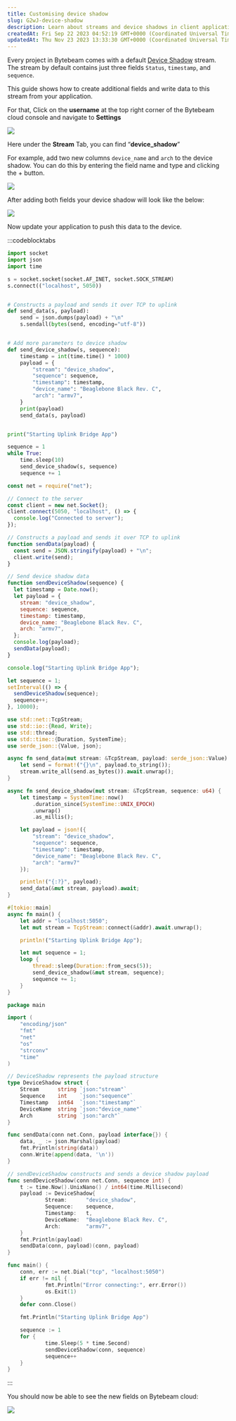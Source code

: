 ```yaml
---
title: Customising device shadow
slug: G2wJ-device-shadow
description: Learn about streams and device shadows in client applications with this document. Discover how default parameters like timestamp and sequence number are pushed to the device shadow stream. Explore the possibility of creating custom device shadow streams w
createdAt: Fri Sep 22 2023 04:52:19 GMT+0000 (Coordinated Universal Time)
updatedAt: Thu Nov 23 2023 13:33:30 GMT+0000 (Coordinated Universal Time)
---
```




Every project in Bytebeam comes with a default [Device Shadow](https://bytebeamio.mintlify.app/getting-started/device-shadow) stream. The stream by default contains just three fields `Status`, `timestamp`, and `sequence`.&#x20;

This guide shows how to create additional fields and write data to this stream from your application.

For that, Click on the **username** at the top right corner of the Bytebeam  cloud console and navigate to **Settings** 

![](/assets/h0MTw_6XmXTHynPAL2jfa_linuxdocspushingwhite2.png)

Here under the **Stream** Tab, you can find “**device\_shadow**”

For example, add two new columns `device_name` and `arch` to the device shadow. You can do this by entering the field name and type and clicking the + button.



![](/assets/bqrhoi_WDm7uOmqrevetH_linuxdocsconfigureuodatewhite1.png)

After adding both fields your device shadow will look like the below:



![](/assets/gA96Z3lRdRv76FtY52O-Q_linuxdocsconfigureupdateswhite2.png)

Now update your application to push this data to the device.

:::codeblocktabs
```python
import socket
import json
import time

s = socket.socket(socket.AF_INET, socket.SOCK_STREAM)
s.connect(("localhost", 5050))


# Constructs a payload and sends it over TCP to uplink
def send_data(s, payload):
    send = json.dumps(payload) + "\n"
    s.sendall(bytes(send, encoding="utf-8"))


# Add more parameters to device shadow
def send_device_shadow(s, sequence):
    timestamp = int(time.time() * 1000)
    payload = {
        "stream": "device_shadow",
        "sequence": sequence,
        "timestamp": timestamp,
        "device_name": "Beaglebone Black Rev. C",
        "arch": "armv7",
    }
    print(payload)
    send_data(s, payload)


print("Starting Uplink Bridge App")

sequence = 1
while True:
    time.sleep(10)
    send_device_shadow(s, sequence)
    sequence += 1

```

```javascript
const net = require("net");

// Connect to the server
const client = new net.Socket();
client.connect(5050, "localhost", () => {
  console.log("Connected to server");
});

// Constructs a payload and sends it over TCP to uplink
function sendData(payload) {
  const send = JSON.stringify(payload) + "\n";
  client.write(send);
}

// Send device shadow data
function sendDeviceShadow(sequence) {
  let timestamp = Date.now();
  let payload = {
    stream: "device_shadow",
    sequence: sequence,
    timestamp: timestamp,
    device_name: "Beaglebone Black Rev. C",
    arch: "armv7",
  };
  console.log(payload);
  sendData(payload);
}

console.log("Starting Uplink Bridge App");

let sequence = 1;
setInterval(() => {
  sendDeviceShadow(sequence);
  sequence++;
}, 10000);

```

```rust
use std::net::TcpStream;
use std::io::{Read, Write};
use std::thread;
use std::time::{Duration, SystemTime};
use serde_json::{Value, json};

async fn send_data(mut stream: &TcpStream, payload: serde_json::Value) {
    let send = format!("{}\n", payload.to_string());
    stream.write_all(send.as_bytes()).await.unwrap();
}

async fn send_device_shadow(mut stream: &TcpStream, sequence: u64) {
    let timestamp = SystemTime::now()
        .duration_since(SystemTime::UNIX_EPOCH)
        .unwrap()
        .as_millis();

    let payload = json!({
        "stream": "device_shadow",
        "sequence": sequence,
        "timestamp": timestamp,
        "device_name": "Beaglebone Black Rev. C",
        "arch": "armv7"
    });

    println!("{:?}", payload);
    send_data(&mut stream, payload).await;
}

#[tokio::main]
async fn main() {
    let addr = "localhost:5050";
    let mut stream = TcpStream::connect(&addr).await.unwrap();

    println!("Starting Uplink Bridge App");

    let mut sequence = 1;
    loop {
        thread::sleep(Duration::from_secs(5));
        send_device_shadow(&mut stream, sequence);
        sequence += 1;
    }
}
```

```go
package main

import (
	"encoding/json"
	"fmt"
	"net"
	"os"
	"strconv"
	"time"
)

// DeviceShadow represents the payload structure
type DeviceShadow struct {
	Stream      string `json:"stream"`
	Sequence    int    `json:"sequence"`
	Timestamp   int64  `json:"timestamp"`
	DeviceName  string `json:"device_name"`
	Arch        string `json:"arch"`
}

func sendData(conn net.Conn, payload interface{}) {
	data, _ := json.Marshal(payload)
	fmt.Println(string(data))
	conn.Write(append(data, '\n'))
}

// sendDeviceShadow constructs and sends a device shadow payload
func sendDeviceShadow(conn net.Conn, sequence int) {
	t := time.Now().UnixNano() / int64(time.Millisecond)
	payload := DeviceShadow{
			Stream:      "device_shadow",
			Sequence:    sequence,
			Timestamp:   t,
			DeviceName:  "Beaglebone Black Rev. C",
			Arch:        "armv7",
	}
	fmt.Println(payload)
	sendData(conn, payload)(conn, payload)
}

func main() {
	conn, err := net.Dial("tcp", "localhost:5050")
	if err != nil {
			fmt.Println("Error connecting:", err.Error())
			os.Exit(1)
	}
	defer conn.Close()

	fmt.Println("Starting Uplink Bridge App")

	sequence := 1
	for {
			time.Sleep(5 * time.Second)
			sendDeviceShadow(conn, sequence)
			sequence++
	}
}
```
:::

You should now be able to see the new fields on Bytebeam cloud:

![](/assets/NiIS15t94RnJ2DUgqiq_L_linuxdocsconfigureupdateswhite3.png)

